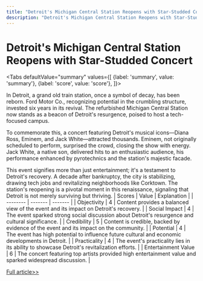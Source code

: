 ```yaml
---
title: "Detroit's Michigan Central Station Reopens with Star-Studded Concert"
description: "Detroit's Michigan Central Station Reopens with Star-Studded Concert"
---
```



# Detroit's Michigan Central Station Reopens with Star-Studded Concert


<Tabs
	defaultValue="summary"
	values={[
	{label: 'summary', value: 'summary'},
	{label: 'score', value: 'score'},
]}>
<TabItem value="summary">


In Detroit, a grand old train station, once a symbol of decay, has been reborn. Ford Motor Co., recognizing potential in the crumbling structure, invested six years in its revival. The refurbished Michigan Central Station now stands as a beacon of Detroit's resurgence, poised to host a tech-focused campus.

To commemorate this, a concert featuring Detroit's musical icons—Diana Ross, Eminem, and Jack White—attracted thousands. Eminem, not originally scheduled to perform, surprised the crowd, closing the show with energy. Jack White, a native son, delivered hits to an enthusiastic audience, his performance enhanced by pyrotechnics and the station's majestic facade.

This event signifies more than just entertainment; it's a testament to Detroit's recovery. A decade after bankruptcy, the city is stabilizing, drawing tech jobs and revitalizing neighborhoods like Corktown. The station's reopening is a pivotal moment in this renaissance, signaling that Detroit is not merely surviving but thriving.
</TabItem>
<TabItem value="score">
	| Scores     | Value   | Explanation |
	| -------- | ------- | ------- |
	| Objectivity  | 4    | Content provides a balanced view of the event and its impact on Detroit's recovery.    |
	| Social Impact | 4     | The event sparked strong social discussion about Detroit's resurgence and cultural significance.    |
	| Credibility    | 5    | Content is credible, backed by evidence of the event and its impact on the community.    |
	| Potential    | 4    | The event has high potential to influence future cultural and economic developments in Detroit.    |
	| Practicality    | 4    | The event's practicality lies in its ability to showcase Detroit's revitalization efforts.    |
	| Entertainment Value    | 6    | The concert featuring top artists provided high entertainment value and sparked widespread discussion.    |
</TabItem>
</Tabs>

[Full article>>](https://apnews.com/article/diana-ross-eminem-detroit-central-station-53063694edc548d4d904d6cf62ebe403)
